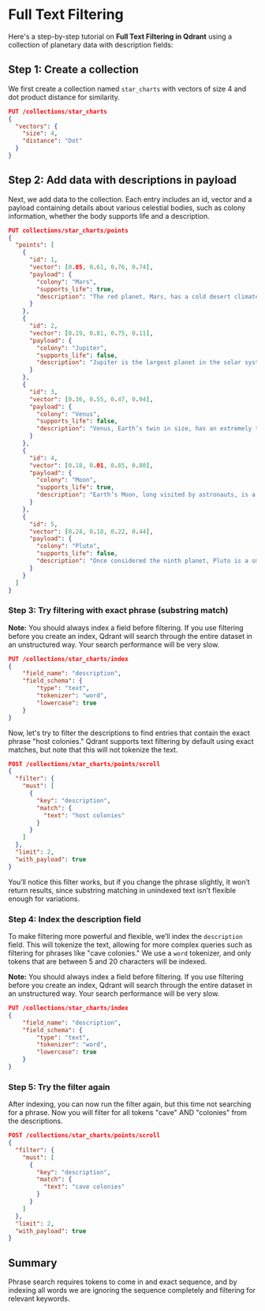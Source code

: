 
# Full Text Filtering

Here's a step-by-step tutorial on **Full Text Filtering in Qdrant** using a collection of planetary data with description fields:

## Step 1: Create a collection

We first create a collection named `star_charts` with vectors of size 4 and dot product distance for similarity.

```json withRunButton="true"
PUT /collections/star_charts
{
  "vectors": {
    "size": 4,
    "distance": "Dot"
  }
}
```

## Step 2: Add data with descriptions in payload

Next, we add data to the collection. Each entry includes an id, vector and a payload containing details about various celestial bodies, such as colony information, whether the body supports life and a description.

```json withRunButton="true"
PUT collections/star_charts/points
{
  "points": [
    {
      "id": 1,
      "vector": [0.05, 0.61, 0.76, 0.74],
      "payload": {
        "colony": "Mars",
        "supports_life": true,
        "description": "The red planet, Mars, has a cold desert climate and may have once had conditions suitable for life."
      }
    },
    {
      "id": 2,
      "vector": [0.19, 0.81, 0.75, 0.11],
      "payload": {
        "colony": "Jupiter",
        "supports_life": false,
        "description": "Jupiter is the largest planet in the solar system, known for its Great Red Spot and hostile gas environment."
      }
    },
    {
      "id": 3,
      "vector": [0.36, 0.55, 0.47, 0.94],
      "payload": {
        "colony": "Venus",
        "supports_life": false,
        "description": "Venus, Earth’s twin in size, has an extremely thick atmosphere and surface temperatures hot enough to melt lead."
      }
    },
    {
      "id": 4,
      "vector": [0.18, 0.01, 0.85, 0.80],
      "payload": {
        "colony": "Moon",
        "supports_life": true,
        "description": "Earth’s Moon, long visited by astronauts, is a barren, airless world but could host colonies in its underground caves."
      }
    },
    {
      "id": 5,
      "vector": [0.24, 0.18, 0.22, 0.44],
      "payload": {
        "colony": "Pluto",
        "supports_life": false,
        "description": "Once considered the ninth planet, Pluto is a small icy world at the edge of the solar system."
      }
    }
  ]
}
```

### Step 3: Try filtering with exact phrase (substring match)

**Note:** You should always index a field before filtering. If you use filtering before you create an index, Qdrant will search through the entire dataset in an unstructured way. Your search performance will be very slow.

```json withRunButton="true"
PUT /collections/star_charts/index
{
    "field_name": "description",
    "field_schema": {
        "type": "text",
        "tokenizer": "word",
        "lowercase": true
    }
}
```

Now, let's try to filter the descriptions to find entries that contain the exact phrase "host colonies." 
Qdrant supports text filtering by default using exact matches, but note that this will not tokenize the text.

```json withRunButton="true"
POST /collections/star_charts/points/scroll
{
  "filter": {
    "must": [
      {
        "key": "description",
        "match": {
          "text": "host colonies"
        }
      }
    ]
  },
  "limit": 2,
  "with_payload": true
}
```

You’ll notice this filter works, but if you change the phrase slightly, it won’t return results, since substring matching in unindexed text isn’t flexible enough for variations.

### Step 4: Index the description field

To make filtering more powerful and flexible, we’ll index the `description` field. This will tokenize the text, allowing for more complex queries such as filtering for phrases like "cave colonies." We use a `word` tokenizer, and only tokens that are between 5 and 20 characters will be indexed.

**Note:** You should always index a field before filtering. If you use filtering before you create an index, Qdrant will search through the entire dataset in an unstructured way. Your search performance will be very slow.

```json withRunButton="true"
PUT /collections/star_charts/index
{
    "field_name": "description",
    "field_schema": {
        "type": "text",
        "tokenizer": "word",
        "lowercase": true
    }
}
```

### Step 5: Try the filter again

After indexing, you can now run the filter again, but this time not searching for a phrase. 
Now you will filter for all tokens "cave" AND "colonies" from the descriptions. 

```json withRunButton="true"
POST /collections/star_charts/points/scroll
{
  "filter": {
    "must": [
      {
        "key": "description",
        "match": {
          "text": "cave colonies"
        }
      }
    ]
  },
  "limit": 2,
  "with_payload": true
}
```
## Summary

Phrase search requires tokens to come in and exact sequence, and by indexing all words we are ignoring the sequence completely and filtering for relevant keywords.